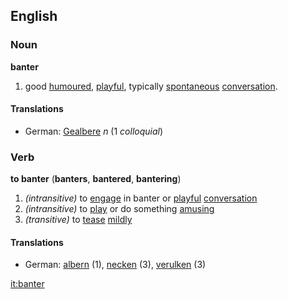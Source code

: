 ==English==
===Noun===
'''banter'''
#good [[humour]]ed, [[playful]], typically [[spontaneous]] [[conversation]].
====Translations====
*German: [[Gealbere]] ''n'' (1 ''colloquial'')

===Verb===
'''to banter''' ('''banters''', '''bantered''', '''bantering''')
#''(intransitive)'' to [[engage]] in banter or [[playful]] [[conversation]]
#''(intransitive)'' to [[play]] or do something [[amusing]]
#''(transitive)'' to [[tease]] [[mild]]ly
====Translations====
*German: [[albern]] (1), [[necken]] (3), [[verulken]] (3)

[[it:banter]]